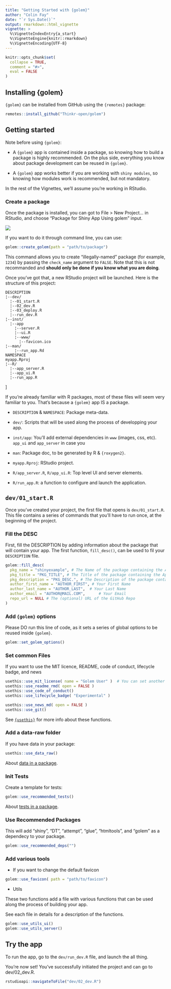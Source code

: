 ```yaml
---
title: "Getting Started with {golem}"
author: "Colin Fay"
date: "`r Sys.Date()`"
output: rmarkdown::html_vignette
vignette: >
  %\VignetteIndexEntry{a_start}
  %\VignetteEngine{knitr::rmarkdown}
  %\VignetteEncoding{UTF-8}
---
```


```r
knitr::opts_chunk$set(
  collapse = TRUE,
  comment = "#>", 
  eval = FALSE
)
```

## Installing {golem}

`{golem}` can be installed from GitHub using the `{remotes}` package: 

```r
remotes::install_github("Thinkr-open/golem")
```

## Getting started 

Note before using `{golem}`: 

- A `{golem}` app is contained inside a package, so knowing how to build a package is highly recommended. On the plus side, everything you know about package development can be reused in `{golem}`.

- A `{golem}` app works better if you are working with `shiny modules`, so knowing how modules work is recommended, but not mandatory. 

In the rest of the Vignettes, we'll assume you're working in RStudio. 

### Create a package

Once the package is installed, you can got to File > New Project... in RStudio, and choose "Package for Shiny App Using golem" input. 

![](golemtemplate.png)

If you want to do it through command line, you can use:

```r
golem::create_golem(path = "path/to/package")
```

This command allows you to create "illegally-named" package (for example, `1234`) by passing the `check_name` argument to `FALSE`. Note that this is not recommanded and __should only be done if you know what you are doing__. 

Once you've got that, a new RStudio project will be launched. Here is the structure of this project:

```
DESCRIPTION               
¦--dev/          
  ¦--01_start.R           
  ¦--02_dev.R           
  ¦--03_deploy.R           
  ¦--run_dev.R
¦--inst/ 
  ¦--app                
    ¦--server.R       
    ¦--ui.R           
    ¦--www/          
      ¦--favicon.ico
¦--man/ 
    ¦--run_app.Rd      
NAMESPACE
myapp.Rproj
¦--R/ 
  ¦--app_server.R       
  ¦--app_ui.R           
  ¦--run_app.R      
```
]

If you're already familiar with R packages, most of these files will seem very familiar to you. That's because a `{golem}` app IS a package.

+ `DESCRIPTION` & `NAMESPACE`: Package meta-data.

+ `dev/`: Scripts that will be used along the process of developping your app. 

+ `inst/app`: You'll add external dependencies in `www` (images, css, etc). `app_ui` and `app_server` in case you 

+ `man`: Package doc, to be generated by R & `{roxygen2}`.  

+ `myapp.Rproj`: RStudio project.

+ `R/app_server.R`, `R/app_ui.R`: Top level UI and server elements. 

+ `R/run_app.R`: a function to configure and launch the application.

## `dev/01_start.R`

Once you've created your project, the first file that opens is `dev/01_start.R`. This file contains a series of commands that you'll have to run once, at the beginning of the project. 

### Fill the DESC

First, fill the DESCRIPTION by adding information about the package that will contain your app. The first function, `fill_desc()`, can be used to fil your `DESCRIPTION` file.

```r
golem::fill_desc(
  pkg_name = "shinyexample", # The Name of the package containing the App 
  pkg_title = "PKG_TITLE", # The Title of the package containing the App 
  pkg_description = "PKG_DESC.", # The Description of the package containing the App 
  author_first_name = "AUTHOR_FIRST", # Your First Name
  author_last_name = "AUTHOR_LAST",  # Your Last Name
  author_email = "AUTHOR@MAIL.COM",      # Your Email
  repo_url = NULL # The (optional) URL of the GitHub Repo
)    
```

### Add `{golem}` options

Please DO run this line of code, as it sets a series of global options to be reused inside `{golem}`.

```r
golem::set_golem_options()
```


### Set common Files 

If you want to use the MIT licence, README, code of conduct, lifecycle badge, and news

```r
usethis::use_mit_license( name = "Golem User" )  # You can set another licence here
usethis::use_readme_rmd( open = FALSE )
usethis::use_code_of_conduct()
usethis::use_lifecycle_badge( "Experimental" )

usethis::use_news_md( open = FALSE )
usethis::use_git()
```

See [`{usethis}`](https://usethis.r-lib.org/) for more info about these functions.

### Add a data-raw folder

If you have data in your package: 

```r
usethis::use_data_raw()
```

About [data in a package](http://r-pkgs.had.co.nz/data.html).

### Init Tests

Create a template for tests:

```r
golem::use_recommended_tests()
```

About [tests in a package](http://r-pkgs.had.co.nz/tests.html).

### Use Recommended Packages

This will add "shiny", "DT", "attempt", "glue", "htmltools", and "golem" as a dependecy to your package.

```r
golem::use_recommended_deps("")
```

### Add various tools

+ If you want to change the default favicon

```r
golem::use_favicon( path = "path/to/favicon")
```

+ Utils

These two functions add a file with various functions that can be used along the process of building your app.

See each file in details for a description of the functions.

```r
golem::use_utils_ui()
golem::use_utils_server()
```


## Try the app

To run the app, go to the `dev/run_dev.R` file, and launch the all thing.

You're now set! You've successfully initiated the project and can go to dev/02_dev.R.

```r
rstudioapi::navigateToFile("dev/02_dev.R")
```



